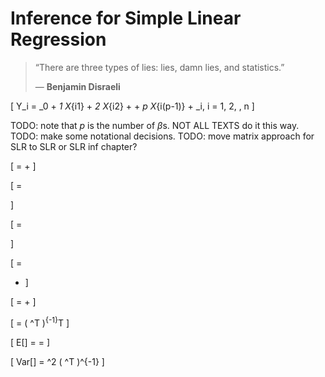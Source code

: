 # Inference for Simple Linear Regression

> "There are three types of lies: lies, damn lies, and statistics."
>
> --- **Benjamin Disraeli**





\[
Y_i = \beta_0 + \beta_1 X_{i1} + \beta_2 X_{i2} + \cdots + \beta_p X_{i(p-1)} + \epsilon_i, \qquad i = 1, 2, \ldots, n
\]

TODO: note that $p$ is the number of $\beta$s. NOT ALL TEXTS do it this way.
TODO: make some notational decisions.
TODO: move matrix approach for SLR to SLR or SLR inf chapter?

\[
\mathbf{Y} = \mathbf{X} \beta + \epsilon
\]


\[
\mathbf{Y} = \begin{bmatrix} Y_1 \\ Y_2 \\ \cdots\\ Y_n \end{bmatrix}
\]


\[
\mathbf{\epsilon} = \begin{bmatrix} \epsilon_1 \\ \epsilon_2 \\ \cdots\\ \epsilon_n \end{bmatrix}
\]



\[
\begin{bmatrix}
Y_1   \\
Y_2   \\
\cdots\\
Y_n   \\
\end{bmatrix}
=
\begin{bmatrix}
1      & x_1    \\
1      & x_2    \\
\cdots & \cdots \\
1      & x_n    \\
\end{bmatrix}
\begin{bmatrix}
\beta_0 \\
\beta_1 \\
\end{bmatrix}
+
\begin{bmatrix}
\epsilon_1   \\
\epsilon_2   \\
\cdots\\
\epsilon_n   \\
\end{bmatrix}
\]

\[
\mathbf{Y} = \mathbf{X} \mathbf{\beta} + \mathbf{\epsilon}
\]


\[
\hat{\mathbf{\beta}} = \left(  \mathbf{X}^T \mathbf{X}  \right)^{-1}\mathbf{X}^T \mathbf{Y}
\]

\[
E[\mathbf{\hat{\beta}}] = \mathbf{\beta} = \beta
\]

\[
Var[\mathbf{\hat{\beta}}] = \sigma^2 \left(  \mathbf{X}^T \mathbf{X}  \right)^{-1}
\]

